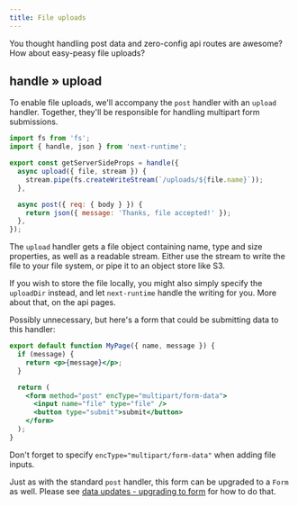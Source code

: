 ```yaml
---
title: File uploads
---
```


You thought handling post data and zero-config api routes are awesome? How about easy-peasy file uploads?

## handle » upload

To enable file uploads, we'll accompany the `post` handler with an `upload` handler. Together, they'll be responsible for handling multipart form submissions.

```js
import fs from 'fs';
import { handle, json } from 'next-runtime';

export const getServerSideProps = handle({
  async upload({ file, stream }) {
    stream.pipe(fs.createWriteStream(`/uploads/${file.name}`));
  },

  async post({ req: { body } }) {
    return json({ message: 'Thanks, file accepted!' });
  },
});
```

The `upload` handler gets a file object containing name, type and size properties, as well as a readable stream. Either use the stream to write the file to your file system, or pipe it to an object store like S3.

If you wish to store the file locally, you might also simply specify the `uploadDir` instead, and let `next-runtime` handle the writing for you. More about that, on the api pages.

Possibly unnecessary, but here's a form that could be submitting data to this handler:

```jsx
export default function MyPage({ name, message }) {
  if (message) {
    return <p>{message}</p>;
  }

  return (
    <form method="post" encType="multipart/form-data">
      <input name="file" type="file" />
      <button type="submit">submit</button>
    </form>
  );
}
```

Don't forget to specify `encType="multipart/form-data"` when adding file inputs.

Just as with the standard `post` handler, this form can be upgraded to a `Form` as well. Please see [data updates - upgrading to form](/getting-started/4-data-updates#upgrading-to-form) for how to do that.

